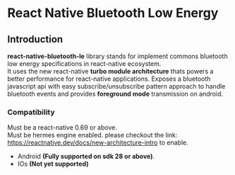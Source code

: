 # React Native Bluetooth Low Energy


## Introduction

**react-native-bluetooth-le** library stands for implement commons bluetooth low energy specifications in react-native
ecosystem.\
It uses the new react-native **turbo module architecture** thats powers a better performance for react-native
applications. Exposes a bluetooth javascript api with easy subscribe/unsubscribe pattern approach to handle bluetooth
events and provides **foreground mode** transmission
on android.

### Compatibility

Must be a react-native 0.69 or above.\
Must be hermes engine enabled. please checkout the link: https://reactnative.dev/docs/new-architecture-intro to enable.

- Android **(Fully supported on sdk 28 or above)**.
- IOs **(Not yet supported)**